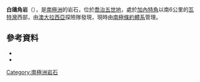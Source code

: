 {{Coord|66|59|S|143|47|E|source:GNIS|display=title}}

'''白鴿角岩'''（{{lang-en|Cape-Pigeon Rocks}}），是[[南極洲|南極洲]]的岩石，位於[[喬治五世地|喬治五世地]]，處於[[加內特角|加內特角]]以南6公里的[[瓦特灣|瓦特灣]]西部，由[[澳大拉西亞|澳大拉西亞]]探險隊發現，現時由[[南極條約體系|南極條約體系]]管理。

==參考資料==
*{{cite gnis | type = antarid | id = 2400| name = Cape-Pigeon Rocks | accessdate = 2011-10-25}}
*{{usgs-gazetteer|id=2400}}

{{DEFAULTSORT:Cape-Pigeon Rocks}}
[[Category:南極洲岩石|Category:南極洲岩石]]


{{GeorgeVLand-geo-stub}}